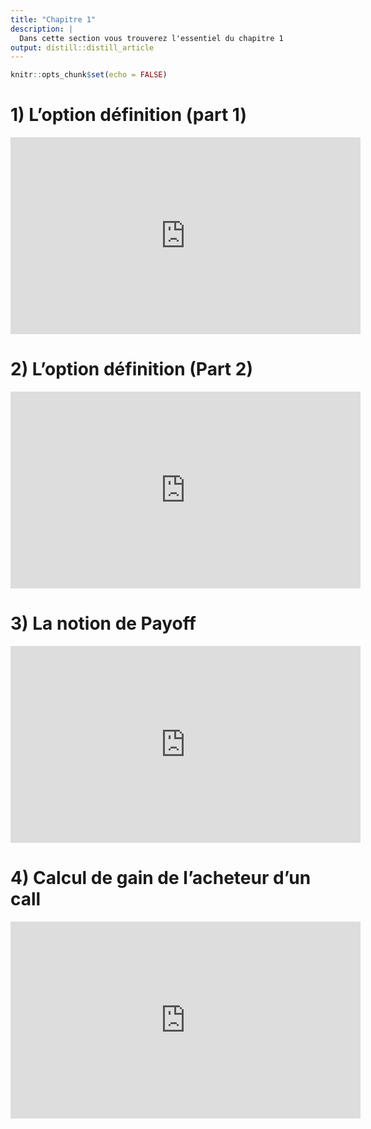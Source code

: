 ```yaml
---
title: "Chapitre 1"
description: |
  Dans cette section vous trouverez l'essentiel du chapitre 1
output: distill::distill_article
---
```


```r
knitr::opts_chunk$set(echo = FALSE)
```
# 1) L'option définition (part 1)

<iframe width="560" height="315" src="https://www.youtube.com/embed/BPgh5QyITcE" title="YouTube video player" frameborder="0" allow="accelerometer; autoplay; clipboard-write; encrypted-media; gyroscope; picture-in-picture; web-share" allowfullscreen></iframe>
# 2) L'option définition (Part 2)

<iframe width="560" height="315" src="https://www.youtube.com/embed/Gid9GK0i4e4" title="YouTube video player" frameborder="0" allow="accelerometer; autoplay; clipboard-write; encrypted-media; gyroscope; picture-in-picture; web-share" allowfullscreen></iframe>

# 3) La notion de Payoff

<iframe width="560" height="315" src="https://www.youtube.com/embed/YFi44o9Vaew" title="YouTube video player" frameborder="0" allow="accelerometer; autoplay; clipboard-write; encrypted-media; gyroscope; picture-in-picture; web-share" allowfullscreen></iframe>


# 4) Calcul de gain de l'acheteur d'un call

<iframe width="560" height="315" src="https://www.youtube.com/embed/-iUKH_Uqmuk" title="YouTube video player" frameborder="0" allow="accelerometer; autoplay; clipboard-write; encrypted-media; gyroscope; picture-in-picture; web-share" allowfullscreen></iframe>

